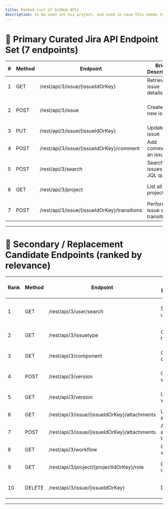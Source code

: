 ```yaml
---
title: Ranked list of GitHub APIs 
description: to be used int his project, and used in case this needs to expanded more in future scopes.
---
```


# 🎯 Primary Curated Jira API Endpoint Set (7 endpoints)

| # | Method | Endpoint                                     | Brief Description               | Type   | Difficulty | Importance | Why Pick?                         |
| - | ------ | -------------------------------------------- | ------------------------------- | ------ | ---------- | ---------- | --------------------------------- |
| 1 | GET    | /rest/api/3/issue/{issueIdOrKey}             | Retrieve issue details          | Read   | Low        | High       | Core issue retrieval              |
| 2 | POST   | /rest/api/3/issue                            | Create a new issue              | Create | Medium     | High       | Essential issue creation workflow |
| 3 | PUT    | /rest/api/3/issue/{issueIdOrKey}             | Update an issue                 | Update | Medium     | High       | Modify issue details              |
| 4 | POST   | /rest/api/3/issue/{issueIdOrKey}/comment     | Add comment to an issue         | Create | Medium     | High       | Important for collaboration       |
| 5 | POST   | /rest/api/3/search                           | Search issues with JQL query    | Read   | Medium     | High       | Powerful query functionality      |
| 6 | GET    | /rest/api/3/project                          | List all projects               | Read   | Low        | Medium     | Context for issues and workflows  |
| 7 | POST   | /rest/api/3/issue/{issueIdOrKey}/transitions | Perform issue status transition | Update | Medium     | High       | Key workflow action               |

---

# 🔄 Secondary / Replacement Candidate Endpoints (ranked by relevance)

| Rank | Method | Endpoint                                     | Brief Description       | Type   | Difficulty | Importance | Reason to Consider Replacement        |
| ---- | ------ | -------------------------------------------- | ----------------------- | ------ | ---------- | ---------- | ------------------------------------- |
| 1    | GET    | /rest/api/3/user/search                      | Search users            | Read   | Low        | High       | User-related APIs are often essential |
| 2    | GET    | /rest/api/3/issuetype                        | Get all issue types     | Read   | Low        | Medium     | Metadata about issue types            |
| 3    | GET    | /rest/api/3/component                        | Get project components  | Read   | Low        | Medium     | Project details enrichment            |
| 4    | POST   | /rest/api/3/version                          | Create a version        | Create | Medium     | Medium     | Versioning in project management      |
| 5    | GET    | /rest/api/3/version                          | List versions           | Read   | Low        | Medium     | Version info useful for releases      |
| 6    | GET    | /rest/api/3/issue/{issueIdOrKey}/attachments | List issue attachments  | Read   | Medium     | Medium     | For rich issue context                |
| 7    | POST   | /rest/api/3/issue/{issueIdOrKey}/attachments | Add attachment to issue | Create | Medium     | Medium     | Collaboration enhancement             |
| 8    | GET    | /rest/api/3/workflow                         | Get workflows           | Read   | Medium     | Medium     | Workflow metadata                     |
| 9    | GET    | /rest/api/3/project/{projectIdOrKey}/role    | Get project roles       | Read   | Medium     | Medium     | Permissions and access management     |
| 10   | DELETE | /rest/api/3/issue/{issueIdOrKey}             | Delete issue            | Delete | Medium     | Medium     | Important but less frequent action    |

---
